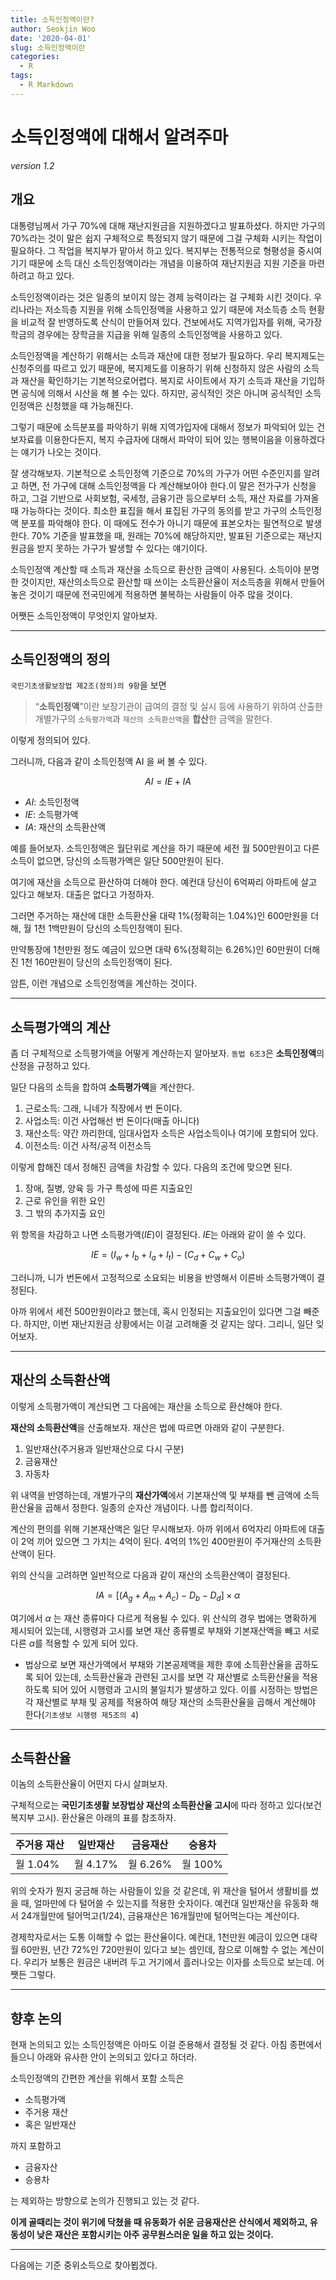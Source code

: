 ```yaml
---
title: 소득인정액이란?
author: Seokjin Woo
date: '2020-04-01'
slug: 소득인정액이란
categories:
  - R
tags:
  - R Markdown
---
```


# 소득인정액에 대해서 알려주마
*version 1.2*


## 개요

대통령님께서 가구 70%에 대해 재난지원금을 지원하겠다고 발표하셨다. 
하지만 가구의 70%라는 것이 말은 쉽지 구체적으로 특정되지 않기 때문에 그걸 구체화 시키는 작업이 필요하다. 그 작업을 복지부가 맡아서 하고 있다. 복지부는 전통적으로 형평성을 중시여기기 때문에 소득 대신 소득인정액이라는 개념을 이용하여 재난지원금 지원 기준을 마련하려고 하고 있다. 

소득인정액이라는 것은 일종의 보이지 않는 경제 능력이라는 걸 구체화 시킨 것이다. 우리나라는 저소득층 지원을 위해 소득인정액을 사용하고 있기 때문에 저소득층 소득 현황을 비교적 잘 반영하도록 산식이 만들어져 있다. 건보에서도 지역가입자를 위해, 국가장학금의 경우에는 장학금을 지급을 위해 일종의 소득인정액을 사용하고 있다.

소득인정액을 계산하기 위해서는 소득과 재산에 대한 정보가 필요하다. 우리 복지제도는 신청주의를 따르고 있기 때문에, 복지제도를 이용하기 위해 신청하지 않은 사람의 소득과 재산을 확인하기는 기본적으로어렵다. 복지로 사이트에서 자기 소득과 재산을 기입하면 공식에 의해서 시산을 해 볼 수는 있다. 하지만, 공식적인 것은 아니며 공식적인 소득인정액은 신청했을 때 가능해진다. 

그렇기 때문에 소득분포를 파악하기 위해 지역가입자에 대해서 정보가 파악되어 있는 건보자료를 이용한다든지, 복지 수급자에 대해서 파악이 되어 있는 행복이음을 이용하겠다는 얘기가 나오는 것이다. 

잘 생각해보자. 기본적으로 소득인정액 기준으로 70%의 가구가 어떤 수준인지를 알려고 하면, 전 가구에 대해 소득인정액을 다 계산해보아야 한다.이 말은 전가구가 신청을 하고, 그걸 기반으로 사회보험, 국세청, 금융기관 등으로부터 소득, 재산 자료를 가져올 때 가능하다는 것이다. 최소한 표집을 해서 표집된 가구의 동의를 받고 가구의 소득인정액 분포를 파악해야 한다. 이 때에도 전수가 아니기 때문에 표본오차는 필연적으로 발생한다. 70% 기준을 발표했을 때, 원래는 70%에 해당하지만, 발표된 기준으로는 재난지원금을 받지 못하는 가구가 발생할 수 있다는 얘기이다. 

소득인정액 계산할 때 소득과 재산을 소득으로 환산한 금액이 사용된다. 소득이야 분명한 것이지만, 재산의소득으로 환산할 때 쓰이는 소득환산율이 저소득층을 위해서 만들어 놓은 것이기 때문에 전국민에게 적용하면 불복하는 사람들이 아주 많을 것이다.

어쨋든 소득인정액이 무엇인지 알아보자.

*****

## 소득인정액의 정의

`국민기초생활보장법 제2조(정의)의 9항`을 보면 

> "**소득인정액**"이란 보장기관이 급여의 결정 및 실시 등에 사용하기 위하여 산출한 개별가구의 `소득평가액`과 `재산의 소득환산액`을 **합산**한 금액을 말한다.

이렇게 정의되어 있다. 

그러니까, 다음과 같이 소득인정액  AI 을 써 볼 수 있다. 

$$AI = IE + IA$$

* $AI$: 소득인정액
* $IE$: 소득평가액
* $IA$: 재산의 소득환산액

예를 들어보자. 
소득인정액은 월단위로 계산을 하기 때문에 세전 월 500만원이고 다른 소득이 없으면, 당신의 소득평가액은 일단 500만원이 된다.  

여기에 재산을 소득으로 환산하여 더해야 한다. 예컨대 당신이 6억짜리 아파트에 살고 있다고 해보자. 대출은 없다고 가정하자. 

그러면 주거하는 재산에 대한 소득환산율 대략 1%(정확히는 1.04%)인 600만원을 더해, 월 1천 1백만원이 당신의 소득인정액이 된다. 

만약통장에 1천만원 정도 예금이 있으면 대략 6%(정확히는 6.26%)인 60만원이 더해진 1천 160만원이 당신의 소득인정액이 된다. 

암튼, 이런 개념으로 소득인정액을 계산하는 것이다. 

***

## 소득평가액의 계산

좀 더 구체적으로 소득평가액을 어떻게 계산하는지 알아보자. `동법 6조3`은 **소득인정액**의 산정을 규정하고 있다.

일단 다음의 소득을 합하여 **소득평가액**을 계산한다.

1. 근로소득: 그래, 니네가 직장에서 번 돈이다.
2. 사업소득: 이건 사업해선 번 돈이다(매출 아니다)
3. 재산소득: 약간 까리한데, 임대사업자 소득은 사업소득이나 여기에 포함되어 있다. 
4. 이전소득: 이건 사적/공적 이전소득

이렇게 합해진 데서 정해진 금액을 차감할 수 있다. 다음의 조건에 맞으면 된다. 

1. 장애, 질병, 양육 등 가구 특성에 따른 지출요인
2. 근로 유인을 위한 요인
3. 그 밖의 추가지출 요인

위 항목을 차감하고 나면 소득평가액($IE$)이 결정된다. $IE$는 아래와 같이 쓸 수 있다. 


$$IE = (I_w + I_b + I_a + I_t) - (C_d + C_w + C_o)$$

그러니까, 니가 번돈에서 고정적으로 소요되는 비용을 반영해서 이른바 소득평가액이 결정된다.

아까 위에서 세전 500만원이라고 했는데, 혹시 인정되는 지출요인이 있다면 그걸 빼준다. 하지만, 이번 재난지원금 상황에서는 이걸 고려해줄 것 같지는 않다. 그리니, 일단 잊어보자. 


*****

## 재산의 소득환산액

이렇게 소득평가액이 계산되면 그 다음에는 재산을 소득으로 환산해야 한다.

**재산의 소득환산액**을 산출해보자. 재산은 법에 따르면 아래와 같이 구분한다. 

1. 일반재산(주거용과 일반재산으로 다시 구분)
2. 금융재산
3. 자동차 

위 내역을 반영하는데, 개별가구의 **재산가액**에서 기본재산액 및 부채를 뺀 금액에 소득환산율을 곱해서 정한다. 일종의 순자산 개념이다. 나름 합리적이다. 

계산의 편의를 위해 기본재산액은 일단 무시해보자. 아까 위에서 6억자리 아파트에 대출이 2억 끼어 있으면 그 가치는 4억이 된다. 4억의 1%인 400만원이 주거재산의 소득환산액이 된다.


위의 산식을 고려하면 일반적으로 다음과 같이 재산의 소득환산액이 결정된다. 

$$IA = [ (A_g + A_m + A_c )-D_b - D_d ] \times \alpha$$


여기에서 $\alpha$ 는 재산 종류마다 다르게 적용될 수 있다. 위 산식의 경우 법에는 명확하게 제시되어 있는데, 시행령과 고시를 보면 재산 종류별로 부채와 기본재산액을 빼고 서로 다른 $\alpha$를 적용할 수 있게 되어 있다. 

* 법상으로 보면 재산가액에서 부채와 기본공제액을 제한 후에 소득환산율을 곱하도록 되어 있는데, 소득환산율과 관련된 고시를 보면 각 재산별로 소득환산율을 적용하도록 되어 있어 시행령과 고시의 불일치가 발생하고 있다. 이를 시정하는 방법은 각 재산별로 부채 및 공제를 적용하여 해당 재산의 소득환산율을 곱해서 계산해야 한다(`기초생보 시행령 제5조의 4`)


*****

## 소득환산율

이놈의 소득환산율이 어떤지 다시 살펴보자. 

구체적으로는 **국민기초생활 보장법상 재산의 소득환산율 고시**에 따라 정하고 있다(보건복지부 고시). 환산율은 아래의 표를 참조하자.


<center>

| 주거용 재산 | 일반재산    | 금융재산    | 승용차      |
|-----------|-----------|-----------|-----------|
| 월 1.04%    |  월 4.17%   | 월 6.26%    |  월 100%    |

</center>


위의 숫자가 뭔지 궁금해 하는 사람들이 있을 것 같은데, 위 재산을 털어서 생활비를 썼을 때, 얼마만에 다 털어쓸 수 있는지를 적용한 숫자이다. 예컨대 일반재산을 유동화 해서 24개월만에 털어먹고(1/24), 금융재산은 16개월만에 털어먹는다는 계산이다. 

경제학자로서는 도통 이해할 수 없는 환산율이다. 예컨대, 1천만원 예금이 있으면 대략 월 60만원, 년간 72%인 720만원이 있다고 보는 셈인데, 참으로 이해할 수 없는 계산이다. 우리가 보통은 원금은 내버려 두고 거기에서 흘러나오는 이자를 소득으로 보는데. 어쨋든 그렇다. 

***

## 향후 논의

현재 논의되고 있는 소득인정액은 아마도 이걸 준용해서 결정될 것 같다. 아침 종편에서 들으니 아래와 유사한 안이 논의되고 있다고 하더라.

소득인정액의 간편한 계산을 위해서 포함 소득은

- 소득평가액
- 주거용 재산
- 혹은 일반재산

까지 포함하고

- 금융자산
- 승용차

는 제외하는 방향으로 논의가 진행되고 있는 것 같다. 


**이게 골때리는 것이 위기에 닥쳤을 때 유동화가 쉬운 금융재산은 산식에서 제외하고, 유동성이 낮은 재산은 포함시키는 아주 공무원스러운 일을 하고 있는 것이다.**

***

다음에는 기준 중위소득으로 찾아뵙겠다.





